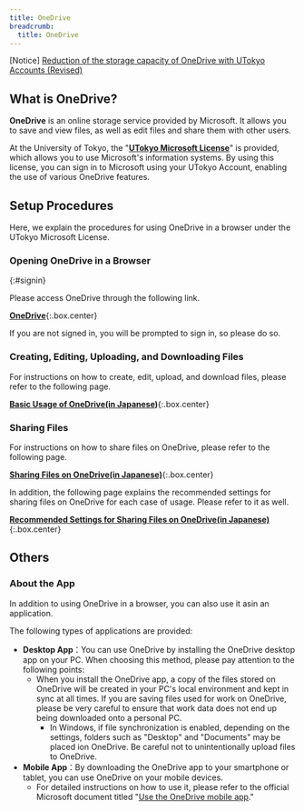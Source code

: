 ```yaml
---
title: OneDrive
breadcrumb:
  title: OneDrive
---
```



<div class="box--alert">
    [Notice] <a href="/en/notice/2024/0422-microsoft-storage/">Reduction of the storage capacity of OneDrive with UTokyo Accounts (Revised)</a>
</div>

## What is OneDrive?
**OneDrive** is an online storage service provided by Microsoft. It allows you to save and view files, as well as edit files and share them with other users.

At the University of Tokyo, the "[**UTokyo Microsoft License**](../)" is provided, which allows you to use Microsoft's information systems. By using this license, you can sign in to Microsoft using your UTokyo Account, enabling the use of various OneDrive features.

## Setup Procedures
Here, we explain the procedures for using OneDrive in a browser under the UTokyo Microsoft License.

### Opening OneDrive in a Browser
{:#signin}

Please access OneDrive through the following link.

**[OneDrive](https://univtokyo-my.sharepoint.com/)**{:.box.center}

If you are not signed in, you will be prompted to sign in, so please do so.

### Creating, Editing, Uploading, and Downloading Files
For instructions on how to create, edit, upload, and download files, please refer to the following page.

**[Basic Usage of OneDrive(in Japanese)](/microsoft/onedrive/basic/)**{:.box.center}

### Sharing Files
For instructions on how to share files on OneDrive, please refer to the following page.

**[Sharing Files on OneDrive(in Japanese)](/microsoft/onedrive/share/)**{:.box.center}

In addition, the following page explains the recommended settings for sharing files on OneDrive for each case of usage. Please refer to it as well.

**[Recommended Settings for Sharing Files on OneDrive(in Japanese)](/microsoft/onedrive/recommendation/)**{:.box.center}

## Others
### About the App
In addition to using OneDrive in a browser, you can also use it asin an application.

The following types of applications are provided:

- **Desktop App**：You can use OneDrive by installing the OneDrive desktop app on your PC. When choosing this method, please pay attention to the following points:
    - When you install the OneDrive app, a copy of the files stored on OneDrive will be created in your PC's local environment and kept in sync at all times. If you are saving files used for work on OneDrive, please be very careful to ensure that work data does not end up being downloaded onto a personal PC.
        - In Windows, if file synchronization is enabled, depending on the settings, folders such as "Desktop" and "Documents" may be placed ion OneDrive. Be careful not to unintentionally upload files to OneDrive.
- **Mobile App**：By downloading the OneDrive app to your smartphone or tablet, you can use OneDrive on your mobile devices.
    - For detailed instructions on how to use it, please refer to the official Microsoft document titled "[Use the OneDrive mobile app](https://support.microsoft.com/en-us/office/use-the-onedrive-mobile-app-d26c1b0d-8047-42bf-9104-f6e9a3576e62)."
